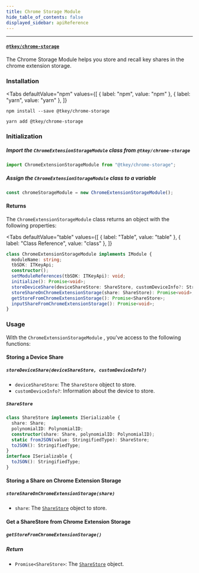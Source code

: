 ```yaml
---
title: Chrome Storage Module
hide_table_of_contents: false
displayed_sidebar: apiReference
---
```



---

#### [`@tkey/chrome-storage`](https://npmjs.com/package/@tkey/chrome-storage)

The Chrome Storage Module helps you store and recall key shares in the chrome extension storage.

### Installation

<Tabs
  defaultValue="npm"
  values={[
    { label: "npm", value: "npm" },
    { label: "yarn", value: "yarn" },
  ]}
>

<TabItem value="npm">

```shell
npm install --save @tkey/chrome-storage
```

</TabItem>

<TabItem value="yarn">

```shell
yarn add @tkey/chrome-storage
```

</TabItem>

</Tabs>

### Initialization

##### Import the `ChromeExtensionStorageModule` class from `@tkey/chrome-storage`

```javascript
import ChromeExtensionStorageModule from "@tkey/chrome-storage";
```

##### Assign the `ChromeExtensionStorageModule` class to a variable

```javascript
const chromeStorageModule = new ChromeExtensionStorageModule();
```

#### Returns

The `ChromeExtensionStorageModule` class returns an object with the following properties:

<Tabs
  defaultValue="table"
  values={[
    { label: "Table", value: "table" },
    { label: "Class Reference", value: "class" },
  ]}
>

<TabItem value="table">

</TabItem>

<TabItem value="class">

```ts
class ChromeExtensionStorageModule implements IModule {
  moduleName: string;
  tbSDK: ITKeyApi;
  constructor();
  setModuleReferences(tbSDK: ITKeyApi): void;
  initialize(): Promise<void>;
  storeDeviceShare(deviceShareStore: ShareStore, customDeviceInfo?: StringifiedType): Promise<void>;
  storeShareOnChromeExtensionStorage(share: ShareStore): Promise<void>;
  getStoreFromChromeExtensionStorage(): Promise<ShareStore>;
  inputShareFromChromeExtensionStorage(): Promise<void>;
}
```

</TabItem>

</Tabs>

### Usage

With the `ChromeExtensionStorageModule` , you've access to the following functions:

#### Storing a Device Share

##### `storeDeviceShare(deviceShareStore, customDeviceInfo?)`

- `deviceShareStore`: The `ShareStore` object to store.
- `customDeviceInfo?`: Information about the device to store.

##### `ShareStore`

```ts
class ShareStore implements ISerializable {
  share: Share;
  polynomialID: PolynomialID;
  constructor(share: Share, polynomialID: PolynomialID);
  static fromJSON(value: StringifiedType): ShareStore;
  toJSON(): StringifiedType;
}
interface ISerializable {
  toJSON(): StringifiedType;
}
```

#### Storing a Share on Chrome Extension Storage

##### `storeShareOnChromeExtensionStorage(share)`

- `share`: The [`ShareStore`](#sharestore) object to store.

#### Get a ShareStore from Chrome Extension Storage

##### `getStoreFromChromeExtensionStorage()`

##### Return

- `Promise<ShareStore>`: The [`ShareStore`](#sharestore) object.
